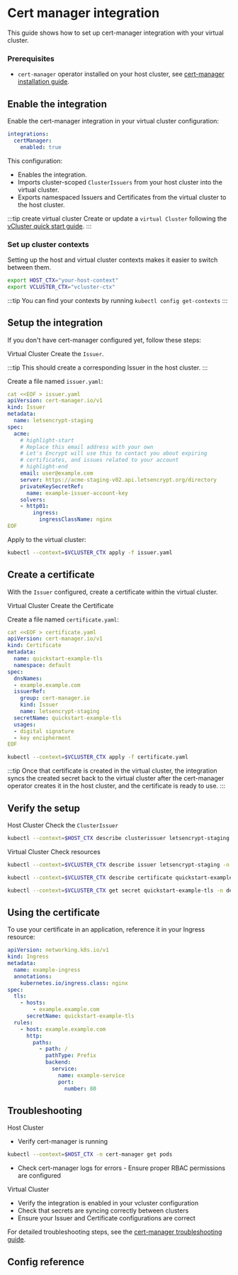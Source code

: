 


<ProAdmonition />

# Cert manager integration

This guide shows how to set up cert-manager integration with your virtual cluster.

### Prerequisites

<BasePrerequisites />

- `cert-manager` operator installed on your host cluster, see [cert-manager installation
  guide](https://cert-manager.io).

## Enable the integration

<!-- TODO:(piotr1215) add link to cert-manager integration when available -->

Enable the cert-manager integration in your virtual cluster configuration:

```yaml title="Enable cert-manager integration"
integrations:
  certManager:
    enabled: true
```

This configuration:

- Enables the integration.
- Imports cluster-scoped `ClusterIssuers` from your host cluster into the virtual
  cluster.
- Exports namespaced Issuers and Certificates from the virtual cluster to the
  host cluster.

:::tip create virtual cluster
Create or update a `virtual Cluster` following the [vCluster quick start
guide](/vcluster/#deploy-vcluster).
:::

### Set up cluster contexts

Setting up the host and virtual cluster contexts makes it easier to switch
between them.

```bash
export HOST_CTX="your-host-context"
export VCLUSTER_CTX="vcluster-ctx"
```

:::tip
You can find your contexts by running `kubectl config get-contexts`
:::

## Setup the integration

If you don't have cert-manager configured yet, follow these steps:

<Flow id="cert-manager-integration">
<Step>

<Highlight color="green">Virtual Cluster</Highlight> Create the `Issuer`.

:::tip
This should create a corresponding Issuer in the host cluster.
:::

Create a file named `issuer.yaml`:

```yaml title="Issuer"
cat <<EOF > issuer.yaml
apiVersion: cert-manager.io/v1
kind: Issuer
metadata:
  name: letsencrypt-staging
spec:
  acme:
    # highlight-start
    # Replace this email address with your own
    # Let's Encrypt will use this to contact you about expiring
    # certificates, and issues related to your account
    # highlight-end
    email: user@example.com
    server: https://acme-staging-v02.api.letsencrypt.org/directory
    privateKeySecretRef:
      name: example-issuer-account-key
    solvers:
    - http01:
        ingress:
          ingressClassName: nginx
EOF
```

Apply to the virtual cluster:

```bash title="Apply Issuer to virtual cluster"
kubectl --context=$VCLUSTER_CTX apply -f issuer.yaml
```

</Step>

## Create a certificate

With the `Issuer` configured, create a certificate within the virtual cluster.

<Step>

<Highlight color="green">Virtual Cluster</Highlight> Create the Certificate

Create a file named `certificate.yaml`:

```yaml title="Create Certificate"
cat <<EOF > certificate.yaml
apiVersion: cert-manager.io/v1
kind: Certificate
metadata:
  name: quickstart-example-tls
  namespace: default
spec:
  dnsNames:
  - example.example.com
  issuerRef:
    group: cert-manager.io
    kind: Issuer
    name: letsencrypt-staging
  secretName: quickstart-example-tls
  usages:
  - digital signature
  - key encipherment
EOF
```

```bash title="Apply Certificate in virtual cluster"
kubectl --context=$VCLUSTER_CTX apply -f certificate.yaml
```

:::tip
Once that certificate is created in the virtual cluster, the integration syncs the created secret back to the virtual cluster after the cert-manager operator creates it in the host cluster, and the certificate is ready to use.
:::

</Step>

## Verify the setup

<Step>

<Highlight>Host Cluster</Highlight> Check the `ClusterIssuer`

```bash title="Check ClusterIssuer in host cluster"
kubectl --context=$HOST_CTX describe clusterissuer letsencrypt-staging
```

</Step>
<Step>

<Highlight color="green">Virtual Cluster</Highlight> Check resources

```bash title="Check Issuer and Certificate in virtual cluster"
kubectl --context=$VCLUSTER_CTX describe issuer letsencrypt-staging -n default

kubectl --context=$VCLUSTER_CTX describe certificate quickstart-example-tls -n default

kubectl --context=$VCLUSTER_CTX get secret quickstart-example-tls -n default
```

</Step>
</Flow>

## Using the certificate

To use your certificate in an application, reference it in your Ingress resource:

```yaml title="ingress.yaml"
apiVersion: networking.k8s.io/v1
kind: Ingress
metadata:
  name: example-ingress
  annotations:
    kubernetes.io/ingress.class: nginx
spec:
  tls:
    - hosts:
        - example.example.com
      secretName: quickstart-example-tls
  rules:
    - host: example.example.com
      http:
        paths:
          - path: /
            pathType: Prefix
            backend:
              service:
                name: example-service
                port:
                  number: 80
```

## Troubleshooting

<Highlight>Host Cluster</Highlight>
- Verify cert-manager is running

```bash title="Verify Cert Manager Installation
kubectl --context=$HOST_CTX -n cert-manager get pods
```
- Check cert-manager logs for errors - Ensure proper RBAC permissions are configured

<Highlight color="green">Virtual Cluster</Highlight>
- Verify the integration is enabled in your vcluster configuration
- Check that secrets are syncing correctly between clusters
- Ensure your Issuer and Certificate configurations are correct

For detailed troubleshooting steps, see the [cert-manager troubleshooting guide](https://cert-manager.io/docs/troubleshooting/).

## Config reference

<CertManagerPartial />
